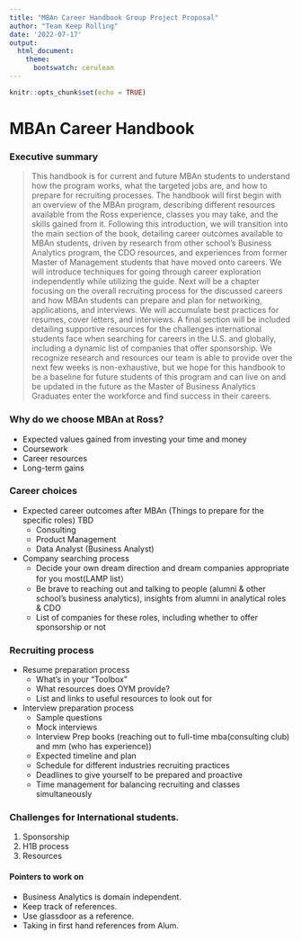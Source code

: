 ```yaml
---
title: "MBAn Career Handbook Group Project Proposal"
author: "Team Keep Rolling"
date: '2022-07-17'
output: 
  html_document:
    theme:
      bootswatch: cerulean
---
```


```r
knitr::opts_chunk$set(echo = TRUE)
```

# MBAn Career Handbook

### Executive summary
> This handbook is for current and future MBAn students to understand how the program works, what the targeted jobs are, and how to prepare for recruiting processes. The handbook will first begin with an overview of the MBAn program, describing different resources available from the Ross experience, classes you may take, and the skills gained from it. Following this introduction, we will transition into the main section of the book, detailing career outcomes available to MBAn students, driven by research from other school’s Business Analytics program, the CDO resources, and experiences from former Master of Management students that have moved onto careers. We will introduce techniques for going through career exploration independently while utilizing the guide. Next will be a chapter focusing on the overall recruiting process for the discussed careers and how MBAn students can prepare and plan for networking, applications, and interviews. We will accumulate best practices for resumes, cover letters, and interviews. A final section will be included detailing supportive resources for the challenges international students face when searching for careers in the U.S. and globally, including a dynamic list of companies that offer sponsorship. We recognize research and resources our team is able to provide over the next few weeks is non-exhaustive, but we hope for this handbook to be a baseline for future students of this program and can live on and be updated in the future as the Master of Business Analytics Graduates enter the workforce and find success in their careers.

### Why do we choose MBAn at Ross?
* Expected values gained from investing your time and money
* Coursework
* Career resources
* Long-term gains

### Career choices
* Expected career outcomes after MBAn (Things to prepare for the specific roles) TBD
  + Consulting 
  + Product Management
  + Data Analyst (Business Analyst)
* Company searching process
  + Decide your own dream direction and dream companies appropriate for you most(LAMP list）
  + Be brave to reaching out and talking to people (alumni & other school’s business analytics), insights from alumni in analytical roles & CDO 
  + List of companies for these roles, including whether to offer sponsorship or not


### Recruiting process
* Resume preparation process 
  + What’s in your “Toolbox”
  + What resources does OYM provide?
  + List and links to useful resources to look out for

* Interview preparation process
  + Sample questions
  + Mock interviews
  + Interview Prep books (reaching out to full-time mba(consulting club) and mm (who has experience))
  + Expected timeline and plan
  + Schedule for different industries recruiting practices
  + Deadlines to give yourself to be prepared and proactive
  + Time management for balancing recruiting and classes simultaneously
			

### Challenges for International students.
1. Sponsorship
2. H1B process
3. Resources

#### Pointers to work on  
 + Business Analytics is domain independent.
 + Keep track of references.
 + Use glassdoor as a reference.
 + Taking in first hand references from Alum.


